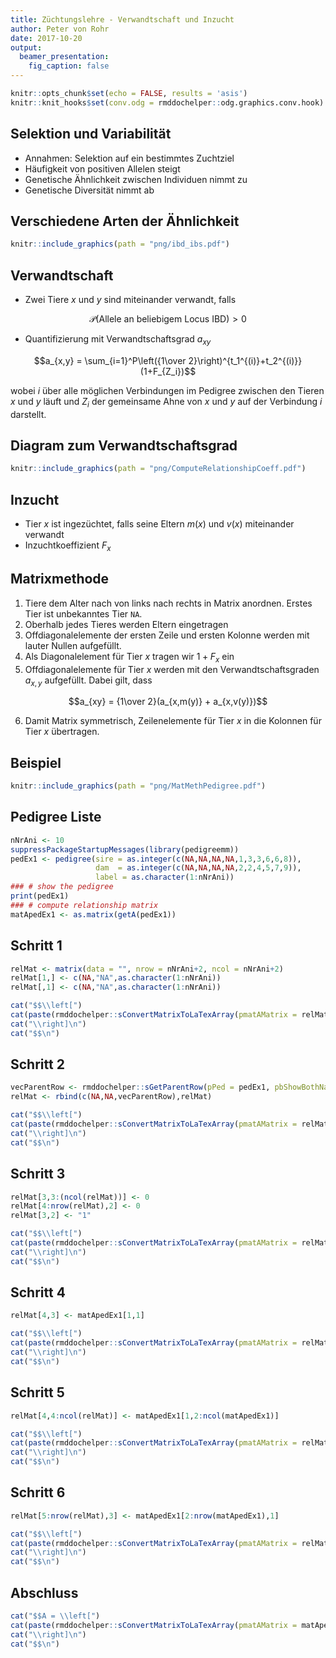```yaml
---
title: Züchtungslehre - Verwandtschaft und Inzucht
author: Peter von Rohr
date: 2017-10-20
output: 
  beamer_presentation:
    fig_caption: false
---
```


```r
knitr::opts_chunk$set(echo = FALSE, results = 'asis')
knitr::knit_hooks$set(conv.odg = rmddochelper::odg.graphics.conv.hook)
```

## Selektion und Variabilität 

- Annahmen: Selektion auf ein bestimmtes Zuchtziel
- Häufigkeit von positiven Allelen steigt
- Genetische Ähnlichkeit zwischen Individuen nimmt zu
- Genetische Diversität nimmt ab


## Verschiedene Arten der Ähnlichkeit

```r
knitr::include_graphics(path = "png/ibd_ibs.pdf")
```


## Verwandtschaft
- Zwei Tiere $x$ und $y$ sind miteinander verwandt, falls 

$$\mathcal{P}(\text{Allele an beliebigem Locus IBD}) > 0$$

- Quantifizierung mit Verwandtschaftsgrad $a_{xy}$

$$a_{x,y} = \sum_{i=1}^P\left({1\over 2}\right)^{t_1^{(i)}+t_2^{(i)}}(1+F_{Z_i})$$

wobei $i$ über alle möglichen Verbindungen im Pedigree zwischen den Tieren $x$ und $y$ läuft und $Z_i$ der gemeinsame Ahne von $x$ und $y$ auf der Verbindung $i$ darstellt.


## Diagram zum Verwandtschaftsgrad

```r
knitr::include_graphics(path = "png/ComputeRelationshipCoeff.pdf")
```


## Inzucht

- Tier $x$ ist ingezüchtet, falls seine Eltern $m(x)$ und $v(x)$ miteinander verwandt
- Inzuchtkoeffizient $F_x$

\begin{eqnarray}
F_x &=& {1\over 2}a_{m(x),v(x)} \nonumber\\
      &=& {1\over 2}\sum_{i=1}^P\left({1\over 2}\right)^{t_1^{(i)}+t_2^{(i)}}(1+F_{Z_i}) \nonumber\\
      &=& \sum_{i=1}^P\left({1\over 2}\right)^{t_1^{(i)}+t_2^{(i)}+1}(1+F_{Z_i}) \nonumber
\end{eqnarray}


## Matrixmethode

1. Tiere dem Alter nach von links nach rechts in  Matrix anordnen. Erstes Tier ist unbekanntes Tier `NA`.
2. Oberhalb jedes Tieres werden Eltern eingetragen
3. Offdiagonalelemente der ersten Zeile und ersten Kolonne werden mit lauter Nullen aufgefüllt.
4. Als Diagonalelement für Tier $x$ tragen wir $1+F_x$ ein
5. Offdiagonalelemente für Tier $x$ werden mit den Verwandtschaftsgraden $a_{x,y}$ aufgefüllt. Dabei gilt, dass 

$$a_{xy} = {1\over 2}(a_{x,m(y)} + a_{x,v(y)})$$

6. Damit Matrix symmetrisch, Zeilenelemente für Tier $x$ in die Kolonnen für Tier $x$ übertragen.


## Beispiel 
```r
knitr::include_graphics(path = "png/MatMethPedigree.pdf")
```


## Pedigree Liste
```r
nNrAni <- 10
suppressPackageStartupMessages(library(pedigreemm))
pedEx1 <- pedigree(sire = as.integer(c(NA,NA,NA,NA,1,3,3,6,6,8)), 
                   dam  = as.integer(c(NA,NA,NA,NA,2,2,4,5,7,9)), 
                   label = as.character(1:nNrAni))
### # show the pedigree
print(pedEx1)
### # compute relationship matrix
matApedEx1 <- as.matrix(getA(pedEx1))
```


## Schritt 1

```r
relMat <- matrix(data = "", nrow = nNrAni+2, ncol = nNrAni+2)
relMat[1,] <- c(NA,"NA",as.character(1:nNrAni))
relMat[,1] <- c(NA,"NA",as.character(1:nNrAni))
```

```r
cat("$$\\left[")
cat(paste(rmddochelper::sConvertMatrixToLaTexArray(pmatAMatrix = relMat), collapse = "\n"))
cat("\\right]\n")
cat("$$\n")
```

## Schritt 2
```r
vecParentRow <- rmddochelper::sGetParentRow(pPed = pedEx1, pbShowBothNaParents = FALSE)
relMat <- rbind(c(NA,NA,vecParentRow),relMat)
```

```r
cat("$$\\left[")
cat(paste(rmddochelper::sConvertMatrixToLaTexArray(pmatAMatrix = relMat), collapse = "\n"))
cat("\\right]\n")
cat("$$\n")
```


## Schritt 3
```r
relMat[3,3:(ncol(relMat))] <- 0
relMat[4:nrow(relMat),2] <- 0
relMat[3,2] <- "1"
```

```r
cat("$$\\left[")
cat(paste(rmddochelper::sConvertMatrixToLaTexArray(pmatAMatrix = relMat), collapse = "\n"))
cat("\\right]\n")
cat("$$\n")
```


## Schritt 4
```r
relMat[4,3] <- matApedEx1[1,1]
```

```r
cat("$$\\left[")
cat(paste(rmddochelper::sConvertMatrixToLaTexArray(pmatAMatrix = relMat), collapse = "\n"))
cat("\\right]\n")
cat("$$\n")
```


## Schritt 5
```r
relMat[4,4:ncol(relMat)] <- matApedEx1[1,2:ncol(matApedEx1)]
```

```r
cat("$$\\left[")
cat(paste(rmddochelper::sConvertMatrixToLaTexArray(pmatAMatrix = relMat), collapse = "\n"))
cat("\\right]\n")
cat("$$\n")
```


## Schritt 6
```r
relMat[5:nrow(relMat),3] <- matApedEx1[2:nrow(matApedEx1),1]
```

```r
cat("$$\\left[")
cat(paste(rmddochelper::sConvertMatrixToLaTexArray(pmatAMatrix = relMat), collapse = "\n"))
cat("\\right]\n")
cat("$$\n")
```


## Abschluss

\tiny
```r
cat("$$A = \\left[")
cat(paste(rmddochelper::sConvertMatrixToLaTexArray(pmatAMatrix = matApedEx1, pnDigits = 4), collapse = "\n"))
cat("\\right]\n")
cat("$$\n")
```

